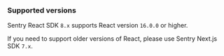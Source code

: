 ### Supported versions

Sentry React SDK `8.x` supports React version `16.0.0` or higher.

If you need to support older versions of React, please use Sentry Next.js SDK `7.x`.

<Include name="migration/javascript-v8/compatible-browsers" />
